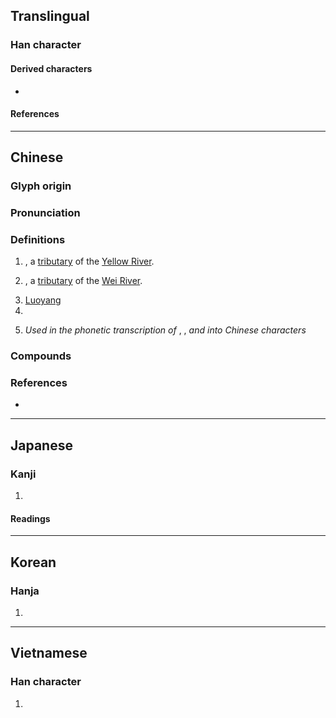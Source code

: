 {{character info}}
==Translingual==

===Han character===
{{Han char|rn=85|rad=水|as=06|sn=9|four=37164|canj=EHER|ids=⿰氵各}}

====Derived characters====
* {{l|mul|[[𠸪]], [[𪮔]], [[𪳅]], [[𫃶]], [[𪃕]], [[落]], [[𥯛]], [[𮢤]], [[𮦣]]}}

====References====
{{Han ref|kx=0620.150|dkj=17383|dj=1016.050|hdz=31614.040|uh=6D1B}}

----

==Chinese==
{{zh-forms}}

===Glyph origin===
{{Han etym}}

===Pronunciation===
{{zh-pron
|m=luò
|m-s=no2
|c=lok3,lok6
|g=loh6
|h=gd=log6
|j=luah4
|mb=lò̤
|md=lŏk
|mn=lo̍k/qz,xm,zz:lo̍h
|mn_note=lo̍k - literary; lo̍h - vernacular
|mn-t=log8
|w=5loq
|x=lo6
|mc=y
|oc=y
|cat=pn
}}

===Definitions===
{{zh-hanzi}}

# {{zh-div|水|河}} {{w|Luo River (Henan)|Luo River}}, a [[tributary]] of the [[Yellow River]].
# {{zh-div|河}} {{w|Luo River (Shaanxi)|Luo River}}, a [[tributary]] of the [[Wei River]].
# [[Luoyang]]
# {{surname|zh}}
# {{lb|zh|Mainland}} ''Used in the phonetic transcription of'' {{IPAchar|/lɒ/}}, {{IPAchar|/lɔː/}}, ''and'' {{IPAchar|/loʊ/}} ''into Chinese characters''

===Compounds===
{{zh-der|愛洛娜|京洛|努庫阿洛法|巫山洛浦|伊洛|河洛|瞻彼洛矣|洛梅|洛伊盆地|洛可可|洛桑公約|洛林|海洛因|洛陽|洛桑會議|摩洛哥|洛京|洛神賦|果洛|洛桑|洛巴|洛陽紙貴|特洛伊城|濂洛關閩|洛杉磯|洛陽才子|洛神葵|洛書|洛浦宓妃|洛黨|洛閩之學|洛神|洛次|洛東江|洛伯|河圖洛書|洛陽橋|洛水|洛學|費洛蒙|西洛可風|洛河北|商洛|洛南|宋洛|洛寧|伍洛|麟洛|捷克斯洛伐克|洛浦|洛下|東洛}}

===References===
* {{R:yue:mfccd}}

{{zh-cat|Places}}

----

==Japanese==

===Kanji===
{{ja-kanji|grade=|rs=水06}}

# {{rfdef|ja|sort=水06}}

====Readings====
{{ja-readings
|goon=らく
|kanon=らく
|kun=みやこ-, つら-なる, まとう
}}

----

==Korean==

===Hanja===
{{ko-hanja|hangeul=[[락]]>[[낙]]|eumhun=|rv=rak>nak|mr=rak>nak|y=lak>nak}}

# {{rfdef|ko|sort=水06}}

----

==Vietnamese==

===Han character===
{{vi-readings|reading=rặc, chua, lạc, lặng|rs=水06}}

# {{rfdef|vi|sort=水06}}
